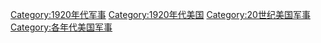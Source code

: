 [[Category:1920年代军事|Category:1920年代军事]]
[[Category:1920年代美国|Category:1920年代美国]]
[[Category:20世纪美国军事|Category:20世纪美国军事]]
[[Category:各年代美国军事|Category:各年代美国军事]]